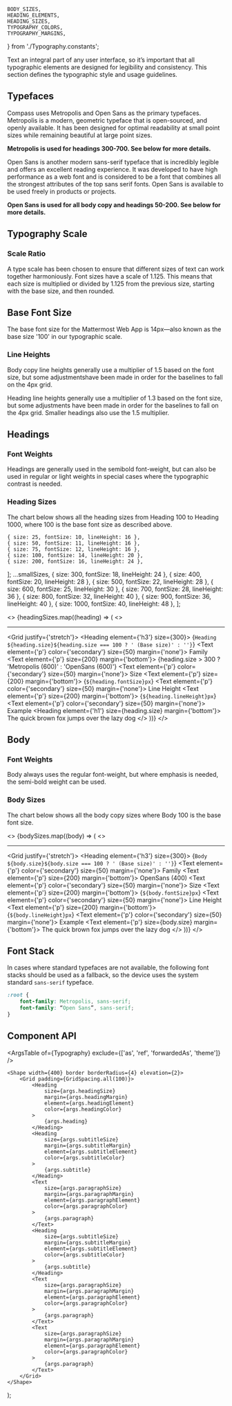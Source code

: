 

    BODY_SIZES,
    HEADING_ELEMENTS,
    HEADING_SIZES,
    TYPOGRAPHY_COLORS,
    TYPOGRAPHY_MARGINS,
} from './Typography.constants';

<Meta component={Typography} title="Foundations/Typography" />

<Title>Typography</Title>

<Subtitle>
    Text an integral part of any user interface, so it’s important that all typographic elements are
    designed for legibility and consistency. This section defines the typographic style and usage
    guidelines.
</Subtitle>

## Typefaces

Compass uses Metropolis and Open Sans as the primary typefaces. Metropolis is a modern, geometric typeface that is
open-sourced, and openly available. It has been designed for optimal readability at small point sizes while remaining
beautiful at large point sizes.

**Metropolis is used for headings 300-700. See below for more details.**

Open Sans is another modern sans-serif typeface that is incredibly legible and offers an excellent reading experience.
It was developed to have high performance as a web font and is considered to be a font that combines all the
strongest attributes of the top sans serif fonts. Open Sans is available to be used freely in products or projects.

**Open Sans is used for all body copy and headings 50-200. See below for more details.**

## Typography Scale

### Scale Ratio

A type scale has been chosen to ensure that different sizes of text can work together harmoniously. Font sizes have a
scale of 1.125. This means that each size is multiplied or divided by 1.125 from the previous size, starting with the
base size, and then rounded.

## Base Font Size

The base font size for the Mattermost Web App is 14px—also known as the base size '100' in our typographic scale.

### Line Heights

Body copy line heights generally use a multiplier of 1.5 based on the font size, but some adjustmentshave been made
in order for the baselines to fall on the 4px grid.

Heading line heights generally use a multiplier of 1.3 based on the font size, but some adjustments have been made in
order for the baselines to fall on the 4px grid. Smaller headings also use the 1.5 multiplier.

## Headings

### Font Weights

Headings are generally used in the semibold font-weight, but can also be used in regular or light weights in special
cases where the typographic contrast is needed.

### Heading Sizes

The chart below shows all the heading sizes from Heading 100 to Heading 1000, where 100 is the base font size as
described above.

    { size: 25, fontSize: 10, lineHeight: 16 },
    { size: 50, fontSize: 11, lineHeight: 16 },
    { size: 75, fontSize: 12, lineHeight: 16 },
    { size: 100, fontSize: 14, lineHeight: 20 },
    { size: 200, fontSize: 16, lineHeight: 24 },
];
    ...smallSizes,
    { size: 300, fontSize: 18, lineHeight: 24 },
    { size: 400, fontSize: 20, lineHeight: 28 },
    { size: 500, fontSize: 22, lineHeight: 28 },
    { size: 600, fontSize: 25, lineHeight: 30 },
    { size: 700, fontSize: 28, lineHeight: 36 },
    { size: 800, fontSize: 32, lineHeight: 40 },
    { size: 900, fontSize: 36, lineHeight: 40 },
    { size: 1000, fontSize: 40, lineHeight: 48 },
];


<>
    {headingSizes.map((heading) => (
        <>
            <hr />
            <Grid justify={'stretch'}>
                <Grid row>
                    <Heading element={'h3'} size={300}>
                        {`Heading ${heading.size}${heading.size === 100 ? ' (Base size)' : ''}`}
                    </Heading>
                </Grid>
                <Grid row>
                    <Grid flex={3}>
                        <Text element={'p'} color={'secondary'} size={50} margin={'none'}>
                            Family
                        </Text>
                        <Text element={'p'} size={200} margin={'bottom'}>
                            {heading.size > 300 ? 'Metropolis (600)' : 'OpenSans (600)'}
                        </Text>
                    </Grid>
                    <Grid flex={2}>
                        <Text element={'p'} color={'secondary'} size={50} margin={'none'}>
                            Size
                        </Text>
                        <Text element={'p'} size={200} margin={'bottom'}>
                            {`${heading.fontSize}px`}
                        </Text>
                    </Grid>
                    <Grid flex={2}>
                        <Text element={'p'} color={'secondary'} size={50} margin={'none'}>
                            Line Height
                        </Text>
                        <Text element={'p'} size={200} margin={'bottom'}>
                            {`${heading.lineHeight}px`}
                        </Text>
                    </Grid>
                    <Grid flex={6}>
                        <Text element={'p'} color={'secondary'} size={50} margin={'none'}>
                            Example
                        </Text>
                        <Heading element={'h1'} size={heading.size} margin={'bottom'}>
                            The quick brown fox jumps over the lazy dog
                        </Heading>
                    </Grid>
                </Grid>
            </Grid>
        </>
    ))}
</>

## Body

### Font Weights

Body always uses the regular font-weight, but where emphasis is needed, the semi-bold weight can be used.

### Body Sizes

The chart below shows all the body copy sizes where Body 100 is the base font size.

<>
    {bodySizes.map((body) => (
        <>
            <hr />
            <Grid justify={'stretch'}>
                <Grid row>
                    <Heading element={'h3'} size={300}>
                        {`Body ${body.size}${body.size === 100 ? ' (Base size)' : ''}`}
                    </Heading>
                </Grid>
                <Grid row>
                    <Grid flex={3}>
                        <Text element={'p'} color={'secondary'} size={50} margin={'none'}>
                            Family
                        </Text>
                        <Text element={'p'} size={200} margin={'bottom'}>
                            OpenSans (400)
                        </Text>
                    </Grid>
                    <Grid flex={2}>
                        <Text element={'p'} color={'secondary'} size={50} margin={'none'}>
                            Size
                        </Text>
                        <Text element={'p'} size={200} margin={'bottom'}>
                            {`${body.fontSize}px`}
                        </Text>
                    </Grid>
                    <Grid flex={2}>
                        <Text element={'p'} color={'secondary'} size={50} margin={'none'}>
                            Line Height
                        </Text>
                        <Text element={'p'} size={200} margin={'bottom'}>
                            {`${body.lineHeight}px`}
                        </Text>
                    </Grid>
                    <Grid flex={6}>
                        <Text element={'p'} color={'secondary'} size={50} margin={'none'}>
                            Example
                        </Text>
                        <Text element={'p'} size={body.size} margin={'bottom'}>
                            The quick brown fox jumps over the lazy dog
                        </Text>
                    </Grid>
                </Grid>
            </Grid>
        </>
    ))}
</>

## Font Stack

In cases where standard typefaces are not available, the following font stacks should be used as a fallback, so the
device uses the system standard `sans-serif` typeface.

```css
:root {
    font-family: Metropolis, sans-serif;
    font-family: “Open Sans”, sans-serif;
}
```

## Component API

<ArgsTable of={Typography} exclude={['as', 'ref', 'forwardedAs', 'theme']} />

    <Shape width={400} border borderRadius={4} elevation={2}>
        <Grid padding={GridSpacing.all(100)}>
            <Heading
                size={args.headingSize}
                margin={args.headingMargin}
                element={args.headingElement}
                color={args.headingColor}
            >
                {args.heading}
            </Heading>
            <Heading
                size={args.subtitleSize}
                margin={args.subtitleMargin}
                element={args.subtitleElement}
                color={args.subtitleColor}
            >
                {args.subtitle}
            </Heading>
            <Text
                size={args.paragraphSize}
                margin={args.paragraphMargin}
                element={args.paragraphElement}
                color={args.paragraphColor}
            >
                {args.paragraph}
            </Text>
            <Heading
                size={args.subtitleSize}
                margin={args.subtitleMargin}
                element={args.subtitleElement}
                color={args.subtitleColor}
            >
                {args.subtitle}
            </Heading>
            <Text
                size={args.paragraphSize}
                margin={args.paragraphMargin}
                element={args.paragraphElement}
                color={args.paragraphColor}
            >
                {args.paragraph}
            </Text>
            <Text
                size={args.paragraphSize}
                margin={args.paragraphMargin}
                element={args.paragraphElement}
                color={args.paragraphColor}
            >
                {args.paragraph}
            </Text>
        </Grid>
    </Shape>
);

<Canvas hidden>
    <Story
        name="Text-Section"
        argTypes={{
            heading: { table: { disable: true } },
            headingSize: { control: { type: 'select', options: HEADING_SIZES } },
            headingElement: { control: { type: 'select', options: HEADING_ELEMENTS } },
            headingMargin: { control: { type: 'radio', options: TYPOGRAPHY_MARGINS } },
            headingColor: { control: { type: 'radio', options: TYPOGRAPHY_COLORS } },
            subtitle: { table: { disable: true } },
            subtitleSize: { control: { type: 'select', options: HEADING_SIZES } },
            subtitleElement: { table: { disable: true } },
            subtitleMargin: { control: { type: 'radio', options: TYPOGRAPHY_MARGINS } },
            subtitleColor: { control: { type: 'radio', options: TYPOGRAPHY_COLORS } },
            paragraph: { table: { disable: true } },
            paragraphSize: { control: { type: 'select', options: BODY_SIZES } },
            paragraphElement: { table: { disable: true } },
            paragraphMargin: { control: { type: 'radio', options: TYPOGRAPHY_MARGINS } },
            paragraphColor: { control: { type: 'radio', options: TYPOGRAPHY_COLORS } },
        }}
        args={{
            heading: 'Lorem ipsum dolor sit amet',
            headingSize: 500,
            headingElement: 'h2',
            headingMargin: 'both',
            headingColor: 'primary',
            subtitle:
                'Lorem ipsum dolor sit amet, consetetur sadipscing elitr, sed diam nonumy eirmod tempor invidunt ut labore et dolore magna aliquyam erat, sed diam voluptua.',
            subtitleSize: 300,
            subtitleElement: 'h6',
            subtitleMargin: 'both',
            subtitleColor: 'primary',
            paragraph:
                'Lorem ipsum dolor sit amet, consetetur sadipscing elitr, sed diam nonumy eirmod tempor invidunt ut labore et dolore magna aliquyam erat, sed diam voluptua. At vero eos et accusam et justo duo dolores et ea rebum. Stet clita kasd gubergren, no sea takimata sanctus est Lorem ipsum dolor sit amet. Lorem ipsum dolor sit amet, consetetur sadipscing elitr, sed diam nonumy eirmod tempor invidunt ut labore et dolore magna aliquyam erat, sed diam voluptua. At vero eos et accusam et justo duo dolores et ea rebum. Stet clita kasd gubergren, no sea takimata sanctus est Lorem ipsum dolor sit amet.',
            paragraphSize: 100,
            paragraphElement: 'p',
            paragraphMargin: 'both',
            paragraphColor: 'primary',
        }}
    >
        {ParagraphTemplate.bind({})}
    </Story>
</Canvas>
